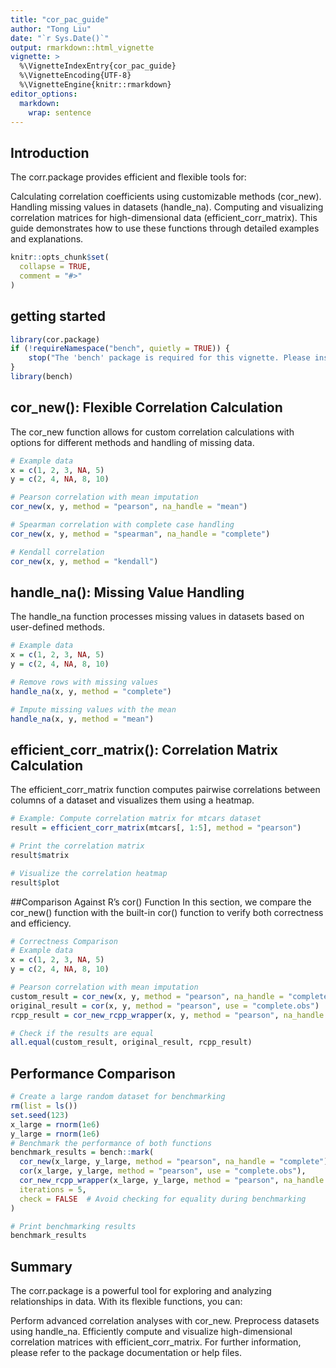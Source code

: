 ```yaml
---
title: "cor_pac_guide"
author: "Tong Liu"
date: "`r Sys.Date()`"
output: rmarkdown::html_vignette
vignette: >
  %\VignetteIndexEntry{cor_pac_guide}
  %\VignetteEncoding{UTF-8}
  %\VignetteEngine{knitr::rmarkdown}
editor_options: 
  markdown: 
    wrap: sentence
---
```


## Introduction

The corr.package provides efficient and flexible tools for:

Calculating correlation coefficients using customizable methods (cor_new).
Handling missing values in datasets (handle_na).
Computing and visualizing correlation matrices for high-dimensional data (efficient_corr_matrix).
This guide demonstrates how to use these functions through detailed examples and explanations.

```r
knitr::opts_chunk$set(
  collapse = TRUE,
  comment = "#>"
)
```

## getting started

```r
library(cor.package)
if (!requireNamespace("bench", quietly = TRUE)) {
    stop("The 'bench' package is required for this vignette. Please install it with install.packages('bench').")
}
library(bench)
```

## cor_new(): Flexible Correlation Calculation

The cor_new function allows for custom correlation calculations with options for different methods and handling of missing data.

```r
# Example data
x = c(1, 2, 3, NA, 5)
y = c(2, 4, NA, 8, 10)

# Pearson correlation with mean imputation
cor_new(x, y, method = "pearson", na_handle = "mean")

# Spearman correlation with complete case handling
cor_new(x, y, method = "spearman", na_handle = "complete")

# Kendall correlation
cor_new(x, y, method = "kendall")
```

## handle_na(): Missing Value Handling

The handle_na function processes missing values in datasets based on user-defined methods.

```r
# Example data
x = c(1, 2, 3, NA, 5)
y = c(2, 4, NA, 8, 10)

# Remove rows with missing values
handle_na(x, y, method = "complete")

# Impute missing values with the mean
handle_na(x, y, method = "mean")
```

## efficient_corr_matrix(): Correlation Matrix Calculation

The efficient_corr_matrix function computes pairwise correlations between columns of a dataset and visualizes them using a heatmap.

```r
# Example: Compute correlation matrix for mtcars dataset
result = efficient_corr_matrix(mtcars[, 1:5], method = "pearson")

# Print the correlation matrix
result$matrix

# Visualize the correlation heatmap
result$plot
```

##Comparison Against R's cor() Function In this section, we compare the cor_new() function with the built-in cor() function to verify both correctness and efficiency.

```r
# Correctness Comparison
# Example data
x = c(1, 2, 3, NA, 5)
y = c(2, 4, NA, 8, 10)

# Pearson correlation with mean imputation
custom_result = cor_new(x, y, method = "pearson", na_handle = "complete")
original_result = cor(x, y, method = "pearson", use = "complete.obs")
rcpp_result = cor_new_rcpp_wrapper(x, y, method = "pearson", na_handle = "complete")

# Check if the results are equal
all.equal(custom_result, original_result, rcpp_result)
```

## Performance Comparison

```r
# Create a large random dataset for benchmarking
rm(list = ls())
set.seed(123)
x_large = rnorm(1e6)
y_large = rnorm(1e6)
# Benchmark the performance of both functions
benchmark_results = bench::mark(
  cor_new(x_large, y_large, method = "pearson", na_handle = "complete"),
  cor(x_large, y_large, method = "pearson", use = "complete.obs"),
  cor_new_rcpp_wrapper(x_large, y_large, method = "pearson", na_handle = "complete"),
  iterations = 5,
  check = FALSE  # Avoid checking for equality during benchmarking
)

# Print benchmarking results
benchmark_results
```

## Summary

The corr.package is a powerful tool for exploring and analyzing relationships in data.
With its flexible functions, you can:

Perform advanced correlation analyses with cor_new.
Preprocess datasets using handle_na.
Efficiently compute and visualize high-dimensional correlation matrices with efficient_corr_matrix.
For further information, please refer to the package documentation or help files.
